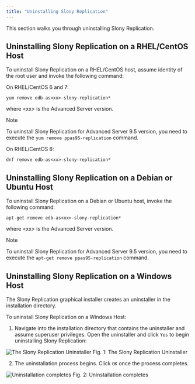 ```yaml
---
title: "Uninstalling Slony Replication"
---
```


This section walks you through uninstalling Slony Replication.

## Uninstalling Slony Replication on a RHEL/CentOS Host

To uninstall Slony Replication on a RHEL/CentOS host, assume identity of the root user and invoke the following command:

On RHEL/CentOS 6 and 7:

```text
yum remove edb-as<xx>-slony-replication*
```

where &lt;xx> is the Advanced Server version.

<div class="note">

<div class="title">

Note

</div>

To uninstall Slony Replication for Advanced Server 9.5 version, you need to execute the `yum remove ppas95-replication` command.

</div>

On RHEL/CentOS 8:

```text
dnf remove edb-as<xx>-slony-replication*
```

## Uninstalling Slony Replication on a Debian or Ubuntu Host

To uninstall Slony Replication on a Debian or Ubuntu host, invoke the following command:

```text
apt-get remove edb-as<xx>-slony-replication*
```

where &lt;xx> is the Advanced Server version.

<div class="note">

<div class="title">

Note

</div>

To uninstall Slony Replication for Advanced Server 9.5 version, you need to execute the `apt-get remove ppas95-replication` command.

</div>

## Uninstalling Slony Replication on a Windows Host

The Slony Replication graphical installer creates an uninstaller in the installation directory.

To uninstall Slony Replication on a Windows Host:

1.  Navigate into the installation directory that contains the uninstaller and assume superuser privileges. Open the uninstaller and click `Yes` to begin uninstalling Slony Replication:

![The Slony Replication Uninstaller](images/slony_uninstall.png)
Fig. 1: The Slony Replication Uninstaller

2.  The uninstallation process begins. Click `OK` once the process completes.

![Uninstallation completes](images/slony_uninstall2.png)
Fig. 2: Uninstallation completes
